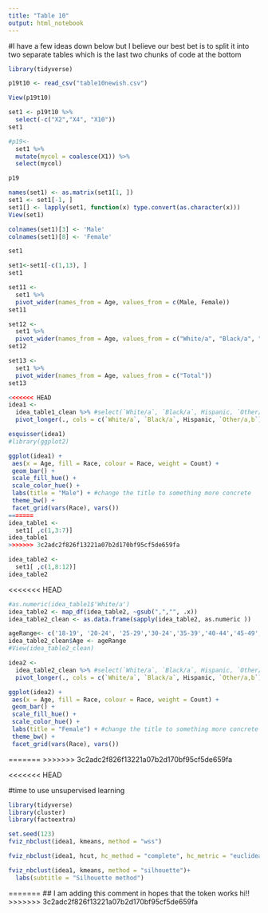 ```yaml
---
title: "Table 10"
output: html_notebook
---
```

#I have a few ideas down below but I believe our best bet is to split it into two separate tables which is the last two chunks of code at the bottom

```r
library(tidyverse)
```

```r
p19t10 <- read_csv("table10newish.csv")

View(p19t10)

```
```r
set1 <- p19t10 %>%
  select(-c("X2","X4", "X10"))
set1
```
```r
#p19<-
  set1 %>% 
  mutate(mycol = coalesce(X1)) %>%
  select(mycol)

p19
```


```r
names(set1) <- as.matrix(set1[1, ])
set1 <- set1[-1, ]
set1[] <- lapply(set1, function(x) type.convert(as.character(x)))
View(set1)

```

```r
colnames(set1)[3] <- 'Male'
colnames(set1)[8] <- 'Female'

set1


```
```r
set1<-set1[-c(1,13), ]
set1
```


```r
set11 <- 
  set1 %>%
  pivot_wider(names_from = Age, values_from = c(Male, Female))
set11
```

```r
set12 <- 
  set1 %>%
  pivot_wider(names_from = Age, values_from = c("White/a", "Black/a", "Hispanic", "Other/a,b"))
set12
```
```r
set13 <- 
  set1 %>%
  pivot_wider(names_from = Age, values_from = c("Total"))
set13
```

```r
<<<<<<< HEAD
idea1 <- 
  idea_table1_clean %>% #select(`White/a`, `Black/a`, Hispanic, `Other/a,b`) %>%
  pivot_longer(., cols = c(`White/a`, `Black/a`, Hispanic, `Other/a,b`), names_to = "Race", values_to = "Count")
```

```r
esquisser(idea1)
#library(ggplot2)
```

```r

ggplot(idea1) +
 aes(x = Age, fill = Race, colour = Race, weight = Count) +
 geom_bar() +
 scale_fill_hue() +
 scale_color_hue() +
 labs(title = "Male") + #change the title to something more concrete 
 theme_bw() +
 facet_grid(vars(Race), vars())
=======
idea_table1 <-
  set1[ ,c(1,3:7)]
idea_table1
>>>>>>> 3c2adc2f826f13221a07b2d170bf95cf5de659fa
```
```r
idea_table2 <-
  set1[ ,c(1,8:12)]
idea_table2
```
<<<<<<< HEAD
```r
#as.numeric(idea_table1$'White/a')
idea_table2 <- map_df(idea_table2, ~gsub(",","", .x))
idea_table2_clean <- as.data.frame(sapply(idea_table2, as.numeric ))

ageRange<- c('18-19', '20-24', '25-29','30-24','35-39','40-44','45-49','50-54','55-59','60-64','65 or older')
idea_table2_clean$Age <- ageRange
#View(idea_table2_clean)
```


```r
idea2 <- 
  idea_table2_clean %>% #select(`White/a`, `Black/a`, Hispanic, `Other/a,b`) %>%
  pivot_longer(., cols = c(`White/a`, `Black/a`, Hispanic, `Other/a,b`), names_to = "Race", values_to = "Count")
```


```r
ggplot(idea2) +
 aes(x = Age, fill = Race, colour = Race, weight = Count) +
 geom_bar() +
 scale_fill_hue() +
 scale_color_hue() +
 labs(title = "Female") + #change the title to something more concrete 
 theme_bw() +
 facet_grid(vars(Race), vars())
```


=======
>>>>>>> 3c2adc2f826f13221a07b2d170bf95cf5de659fa


<<<<<<< HEAD

#time to use unsupervised learning

```r
library(tidyverse)
library(cluster)
library(factoextra)
```


```r
set.seed(123)
fviz_nbclust(idea1, kmeans, method = "wss")
```
```r
fviz_nbclust(idea1, hcut, hc_method = "complete", hc_metric = "euclidean", method = "wss")
```
```r
fviz_nbclust(idea1, kmeans, method = "silhouette")+
  labs(subtitle = "Silhouette method")
```

=======
## I am adding this comment in hopes that the token works hi!!
>>>>>>> 3c2adc2f826f13221a07b2d170bf95cf5de659fa
